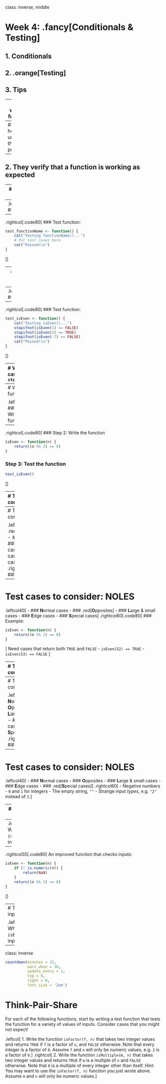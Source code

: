 
class: inverse, middle

# Week 4: .fancy[Conditionals & Testing]

## 1. Conditionals
## 2. .orange[Testing]
## 3. Tips

---
# Why write test functions?
<br>

--
## 1. They help you understand the problem

--
## 2. They verify that a function is working as expected

---
# Test function "syntax"

--
.leftcol[.code80[
### Function:
```r
functionName <- function(arguments) {
    # Do stuff here
    return(something)
}
```
]]
--
.rightcol[.code80[
### Test function:
```r
test_functionName <- function() {
    cat("Testing functionName()...")
    # Put test cases here
    cat("Passed!\n")
}
```
]]

---
# Writing test cases with `stopifnot()`

`stopifnot()` stops the function if whatever is inside the `()` is not `TRUE`.

--
.leftcol[.code80[
### Function:
```r
isEven <- function(n) {
    return((n %% 2) == 0)
}
```
- `isEven(1)` should be `FALSE`
- `isEven(2)` should be `TRUE`
- `isEven(-7)` should be `FALSE`
]]
--
.rightcol[.code80[
### Test function:
```r
test_isEven <- function() {
    cat("Testing isEven()...")
    stopifnot(isEven(1) == FALSE)
    stopifnot(isEven(2) == TRUE)
    stopifnot(isEven(-7) == FALSE)
    cat("Passed!\n")
}
```
]]

---
# Writing test cases with `stopifnot()`

`stopifnot()` stops the function if whatever is inside the `()` is not `TRUE`.

.leftcol[.code80[
### Function:
```r
isEven <- function(n) {
    return((n %% 2) == 0)
}
```
- `isEven(1)` should be `FALSE`
- `isEven(2)` should be `TRUE`
- `isEven(-7)` should be `FALSE`
]]
.rightcol[.code80[
### Test function:
```r
test_isEven <- function() {
    cat("Testing isEven()...")
    stopifnot(isEven(1) == FALSE)
    stopifnot(isEven(2) == TRUE)
    stopifnot(isEven(-7) == FALSE)
    cat("Passed!\n")
}
```
```r
test_isEven()
```
]]

---
# Write the test function _first_!

.leftcol[.code80[
### Step 1: Write the test function
```r
test_isEven <- function() {
    cat("Testing isEven()...")
    stopifnot(isEven(1) == FALSE)
    stopifnot(isEven(2) == TRUE)
    stopifnot(isEven(-7) == FALSE)
    cat("Passed!\n")
}
```
]]
--
.rightcol[.code80[
### Step 2: Write the function
```r
isEven <- function(n) {
    return((n %% 2) == 0)
}
```
### Step 3: Test the function
```r
test_isEven()
```
]]

---
# Test cases to consider: NOLES

.leftcol40[
- ### **N**ormal cases
- ### **O**pposites
- ### **L**arge & small cases
- ### **E**dge cases
- ### **S**pecial cases
]

---
# Test cases to consider: NOLES

.leftcol40[
- ### .red[**N**ormal cases]
- ### **O**pposites
- ### **L**arge & small cases
- ### **E**dge cases
- ### **S**pecial cases
]
.rightcol60[.code80[
### Example:
```r
isEven <- function(n) {
    return((n %% 2) == 0)
}
```
]
- `isEven(1) == FALSE`
- `isEven(2) == TRUE`
- `isEven(-7) == FALSE`
]

---
# Test cases to consider: NOLES

.leftcol40[
- ### **N**ormal cases
- ### .red[**O**pposites]
- ### **L**arge & small cases
- ### **E**dge cases
- ### **S**pecial cases
]
.rightcol60[.code80[
### Example:
```r
isEven <- function(n) {
    return((n %% 2) == 0)
}
```
]
Need cases that return both `TRUE` and `FALSE`
- `isEven(52) == TRUE`
- `isEven(53) == FALSE`
]

---
# Test cases to consider: NOLES

.leftcol40[
- ### **N**ormal cases
- ### **O**pposites
- ### .red[**L**arge & small cases]
- ### **E**dge cases
- ### **S**pecial cases
]
.rightcol60[.code80[
### Example:
```r
isEven <- function(n) {
    return((n %% 2) == 0)
}
```
]
- `isEven(8675309) == FALSE`
- `isEven(-8675309) == FALSE`
]

---
# Test cases to consider: NOLES

.leftcol40[
- ### **N**ormal cases
- ### **O**pposites
- ### **L**arge & small cases
- ### .red[**E**dge cases]
- ### **S**pecial cases
]
.rightcol60[.code80[
### Example:
```r
isPositive <- function(n) {
    return(n > 0)
}
```
]
- `isPositive(0.000001) == TRUE`
- `isPositive(0) == FALSE`
- `isPositive(-0.000001) == FALSE`
]

---
# Test cases to consider: NOLES

.leftcol40[
- ### **N**ormal cases
- ### **O**pposites
- ### **L**arge & small cases
- ### **E**dge cases
- ### .red[**S**pecial cases]
]
.rightcol60[
- Negative numbers
- `0` and `1` for integers
- The empty string, `""`
- Strange input _types_, e.g. `"2"` instead of `2`.
]

---
# Testing function inputs

--
.leftcol45[.code80[
What if we gave `isEven()` the wrong input type?
```r
isEven <- function(n) {
    return((n %% 2) == 0)
}
```
```r
isEven('42')
```
]]
--
.rightcol55[.code80[
An improved function that checks inputs:
```r
isEven <- function(n) {
    if (! is.numeric(n)) {
        return(NaN)
    }
    return((n %% 2) == 0)
}
```
]]

---
# Testing function inputs

.leftcol45[.code80[
What if we gave `isEven()` the wrong input type?
```r
isEven <- function(n) {
    return((n %% 2) == 0)
}
```
```r
isEven('42')
```
]]
.rightcol55[.code80[
An improved function that checks inputs:
```r
isEven <- function(n) {
    if (! is.numeric(n)) {
        return(NaN)
    }
    return((n %% 2) == 0)
}
```
```r
isEven('42')
isEven(TRUE)
```
]]

---
class: inverse

```r
countdown(minutes = 15,
          warn_when = 30,
          update_every = 1,
          top = 0,
          right = 0,
          font_size = '2em')
```

# Think-Pair-Share

For each of the following functions, start by writing a test function that tests the function for a variety of values of inputs. Consider cases that you might not expect!

.leftcol[
1. Write the function `isFactor(f, n)` that takes two integer values and returns `TRUE` if `f` is a factor of `n`, and `FALSE` otherwise. Note that every integer is a factor of `0`. Assume `f` and `n` will only be numeric values, e.g. `2` is a factor of `6`.
]
.rightcol[
2. Write the function `isMultiple(m, n)` that takes two integer values and returns `TRUE` if `m` is a multiple of `n` and `FALSE` otherwise. Note that `0` is a multiple of every integer other than itself. Hint: You may want to use the `isFactor(f, n)` function you just wrote above. Assume `m` and `n` will only be numeric values.
]
